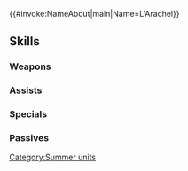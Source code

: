 {{#invoke:NameAbout|main|Name=L'Arachel}}{{HeroPage Tabs}}
{{Hero Infobox
|Name=L'Arachel
|Title=Summer Princess
|WeaponType=Colorless Staff
|MoveType=Flying
|Origin=Fire Emblem: The Sacred Stones
|Gender=Female
|actorEN=Carrie Keranen
|actorJP=生天目仁美
|artist=藤ちょこ
|additionDate=June 19, 2023
|releaseDate=June 19, 2023
|cv1=7
|cv2=500100
|TagID=水着ラーチェル
|InternalID=964
|Properties=special,tiara
|description=Princess of Rausten, gracing the beach in her swimsuit to bring some summer color to Askr! Appears in Fire Emblem: The Sacred Stones.
}}
{{Stats Page
|Lv1HP=15|Lv1ATK=16|Lv1SPD=9|Lv1DEF=3|Lv1RES=6
|GRHP=50|GRATK=70|GRSPD=80|GRDEF=30|GRRES=55
}}
==Skills==
===Weapons===
{{Weapons Table
|weapon1=Assault
|weapon1Default=1
|weapon1Unlock=1
|weapon2=Seaside Parasol
|weapon2Default=3
|weapon2Unlock=3
|weapon3=Seaside Parasol+
|weapon3Default=5
|weapon3Unlock=5
}}
===Assists===
{{Assists Table
|assist1=Heal
|assist1Default=1
|assist1Unlock=1
|assist2=Mend
|assist2Default=3
|assist2Unlock=2
|assist3=Recover
|assist3Default=4
|assist3Unlock=3
|assist4=Recover+
|assist4Default=5
|assist4Unlock=5
}}
===Specials===
{{Specials Table
|special1=Imbue
|special1Default=4
|special1Unlock=2
|special2=Swift-Winds Balm
|special2Default=5
|special2Unlock=3
|special3=Earthwind Balm
|special3Unlock=4
|special4=Earthwind Balm+
|special4Unlock=5
}}
===Passives===
{{Passives Table
|passiveA1=Blade Session 1
|passiveA2=Blade Session 2
|passiveA3=Blade Session 3
|passiveA1Unlock=3
|passiveA2Unlock=4
|passiveA3Unlock=5
|passiveB1=Wrathful Staff 1
|passiveB2=Wrathful Staff 2
|passiveB3=Wrathful Staff 3
|passiveB1Unlock=1
|passiveB2Unlock=2
|passiveB3Unlock=4
}}
{{Heroes Navbox}}
[[Category:Summer units]]